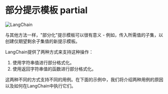 # 部分提示模板 partial

![LangChain](https://pica.zhimg.com/50/v2-56e8bbb52aa271012541c1fe1ceb11a2_r.gif 'LangChain中文网')


与其他方法一样，"部分化"提示模板可以很有意义 - 例如，传入所需值的子集，以创建仅期望剩余子集值的新提示模板。

LangChain提供了两种方式来支持这种操作：
1. 使用字符串值进行部分格式化。
2. 使用返回字符串值的函数进行部分格式化。

这两种不同的方式支持不同的用例。在下面的示例中，我们将介绍两种用例的原因以及如何在LangChain中执行它们。


<Example/>
